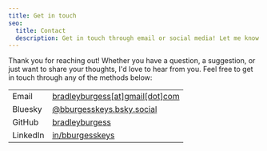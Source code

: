 ```yaml
---
title: Get in touch
seo:
  title: Contact
  description: Get in touch through email or social media! Let me know how I can help.
---
```



Thank you for reaching out! Whether you have a question, a suggestion, or just
want to share your thoughts, I'd love to hear from you. Feel free to get in
touch through any of the methods below:

<table>
  <tr>
    <td>Email</td>
    <td>
      <ReplaceLink>
        <a href="#" class="font-mono">
          bradleyburgess[at]gmail[dot]com
        </a>
      </ReplaceLink>
    </td>
  </tr>
  <tr>
    <td>Bluesky</td>
    <td>
      <a href="https://bsky.app/profile/bburgesskeys.bsky.social" class="font-mono">
        @bburgesskeys.bsky.social
      </a>
    </td>
  </tr>
  <tr>
    <td>GitHub</td>
    <td>
      <a href="https://github.com/bradleyburgess" class="font-mono">
        bradleyburgess
      </a>
    </td>
  </tr>
  <tr>
    <td>LinkedIn</td>
    <td>
      <a href="https://www.linkedin.com/in/bburgesskeys/" class="font-mono">
        in/bburgesskeys
      </a>
    </td>
  </tr>
</table>
